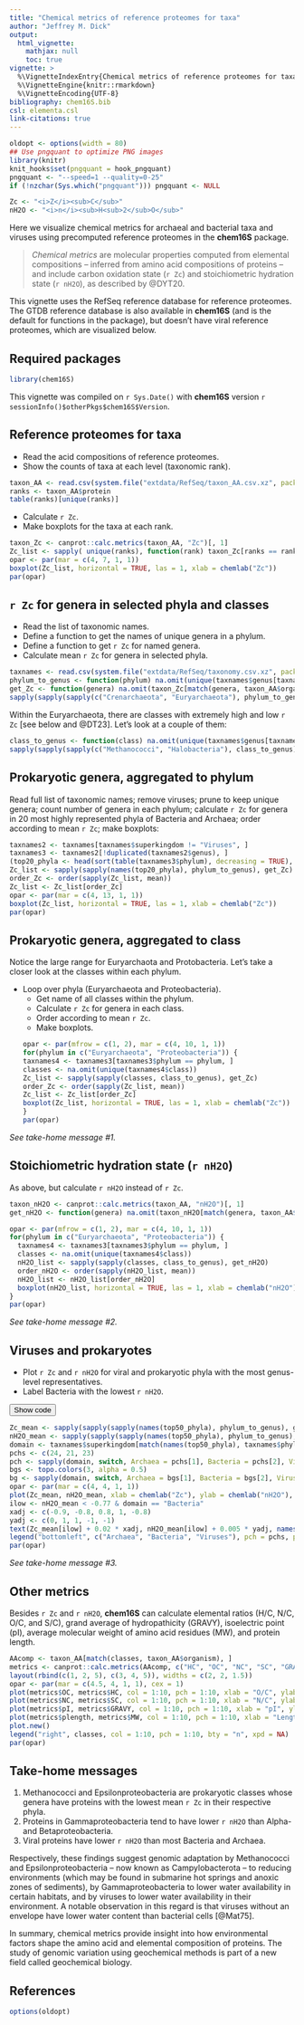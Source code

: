 ```yaml
---
title: "Chemical metrics of reference proteomes for taxa"
author: "Jeffrey M. Dick"
output:
  html_vignette:
    mathjax: null
    toc: true
vignette: >
  %\VignetteIndexEntry{Chemical metrics of reference proteomes for taxa}
  %\VignetteEngine{knitr::rmarkdown}
  %\VignetteEncoding{UTF-8}
bibliography: chem16S.bib
csl: elementa.csl
link-citations: true
---
```


<script>
function ToggleDiv(ID) {
  var D = document.getElementById("D-" + ID);
  var B = document.getElementById("B-" + ID);
  if (D.style.display === "none") {
    // open the div and change button text
    D.style.display = "block";
    B.innerText = "Hide code";
  } else {
    // close the div and change button text
    D.style.display = "none";
    B.innerText = "Show code";
  }
}
</script>

```r
oldopt <- options(width = 80)
## Use pngquant to optimize PNG images
library(knitr)
knit_hooks$set(pngquant = hook_pngquant)
pngquant <- "--speed=1 --quality=0-25"
if (!nzchar(Sys.which("pngquant"))) pngquant <- NULL
```

```r
Zc <- "<i>Z</i><sub>C</sub>"
nH2O <- "<i>n</i><sub>H<sub>2</sub>O</sub>"
```

Here we visualize chemical metrics for archaeal and bacterial taxa and viruses using precomputed reference proteomes in the **chem16S** package.

> *Chemical metrics* are molecular properties computed from elemental compositions -- inferred from amino acid compositions of proteins -- and include carbon oxidation state (`r Zc`) and stoichiometric hydration state (`r nH2O`), as described by @DYT20.

This vignette uses the RefSeq reference database for reference proteomes.
The GTDB reference database is also available in **chem16S** (and is the default for functions in the package), but doesn't have viral reference proteomes, which are visualized below.

## Required packages

```r
library(chem16S)
```

This vignette was compiled on `r Sys.Date()` with **chem16S** version `r sessionInfo()$otherPkgs$chem16S$Version`.

## Reference proteomes for taxa

* Read the acid compositions of reference proteomes.
* Show the counts of taxa at each level (taxonomic rank).
```r
taxon_AA <- read.csv(system.file("extdata/RefSeq/taxon_AA.csv.xz", package = "chem16S"))
ranks <- taxon_AA$protein
table(ranks)[unique(ranks)]
```

* Calculate `r Zc`.
* Make boxplots for the taxa at each rank.
```r
taxon_Zc <- canprot::calc.metrics(taxon_AA, "Zc")[, 1]
Zc_list <- sapply( unique(ranks), function(rank) taxon_Zc[ranks == rank] )
opar <- par(mar = c(4, 7, 1, 1))
boxplot(Zc_list, horizontal = TRUE, las = 1, xlab = chemlab("Zc"))
par(opar)
```

## `r Zc` for genera in selected phyla and classes

* Read the list of taxonomic names.
* Define a function to get the names of unique genera in a phylum.
* Define a function to get `r Zc` for named genera.
* Calculate mean `r Zc` for genera in selected phyla.
```r
taxnames <- read.csv(system.file("extdata/RefSeq/taxonomy.csv.xz", package = "chem16S"))
phylum_to_genus <- function(phylum) na.omit(unique(taxnames$genus[taxnames$phylum == phylum]))
get_Zc <- function(genera) na.omit(taxon_Zc[match(genera, taxon_AA$organism)])
sapply(sapply(sapply(c("Crenarchaeota", "Euryarchaeota"), phylum_to_genus), get_Zc), mean)
```

Within the Euryarchaeota, there are classes with extremely high and low `r Zc` [see below and @DT23]. Let's look at a couple of them:
```r
class_to_genus <- function(class) na.omit(unique(taxnames$genus[taxnames$class == class]))
sapply(sapply(sapply(c("Methanococci", "Halobacteria"), class_to_genus), get_Zc), mean)
```

## Prokaryotic genera, aggregated to phylum

Read full list of taxonomic names; remove viruses; prune to keep unique genera; count number of genera in each phylum; calculate `r Zc` for genera in 20 most highly represented phyla of Bacteria and Archaea; order according to mean `r Zc`; make boxplots:
```r
taxnames2 <- taxnames[taxnames$superkingdom != "Viruses", ]
taxnames3 <- taxnames2[!duplicated(taxnames2$genus), ]
(top20_phyla <- head(sort(table(taxnames3$phylum), decreasing = TRUE), 20))
Zc_list <- sapply(sapply(names(top20_phyla), phylum_to_genus), get_Zc)
order_Zc <- order(sapply(Zc_list, mean))
Zc_list <- Zc_list[order_Zc]
opar <- par(mar = c(4, 13, 1, 1))
boxplot(Zc_list, horizontal = TRUE, las = 1, xlab = chemlab("Zc"))
par(opar)
```

## Prokaryotic genera, aggregated to class

Notice the large range for Euryarchaota and Protobacteria.
Let's take a closer look at the classes within each phylum.

* Loop over phyla (Euryarchaeota and Proteobacteria).
  * Get name of all classes within the phylum.
  * Calculate `r Zc` for genera in each class.
  * Order according to mean `r Zc`.
  * Make boxplots.
```r
opar <- par(mfrow = c(1, 2), mar = c(4, 10, 1, 1))
for(phylum in c("Euryarchaeota", "Proteobacteria")) {
  taxnames4 <- taxnames3[taxnames3$phylum == phylum, ]
  classes <- na.omit(unique(taxnames4$class))
  Zc_list <- sapply(sapply(classes, class_to_genus), get_Zc)
  order_Zc <- order(sapply(Zc_list, mean))
  Zc_list <- Zc_list[order_Zc]
  boxplot(Zc_list, horizontal = TRUE, las = 1, xlab = chemlab("Zc"))
}
par(opar)
```

*See take-home message #1.*

## Stoichiometric hydration state (`r nH2O`)

As above, but calculate `r nH2O` instead of `r Zc`.

```r
taxon_nH2O <- canprot::calc.metrics(taxon_AA, "nH2O")[, 1]
get_nH2O <- function(genera) na.omit(taxon_nH2O[match(genera, taxon_AA$organism)])

opar <- par(mfrow = c(1, 2), mar = c(4, 10, 1, 1))
for(phylum in c("Euryarchaeota", "Proteobacteria")) {
  taxnames4 <- taxnames3[taxnames3$phylum == phylum, ]
  classes <- na.omit(unique(taxnames4$class))
  nH2O_list <- sapply(sapply(classes, class_to_genus), get_nH2O)
  order_nH2O <- order(sapply(nH2O_list, mean))
  nH2O_list <- nH2O_list[order_nH2O]
  boxplot(nH2O_list, horizontal = TRUE, las = 1, xlab = chemlab("nH2O"))
}
par(opar)
```

*See take-home message #2.*

## Viruses and prokaryotes

* Plot `r Zc` and `r nH2O` for viral and prokaryotic phyla with the most genus-level representatives.
* Label Bacteria with the lowest `r nH2O`.

<button id="B-viruses_top50" onclick="ToggleDiv('viruses_top50')">Show code</button>
<div id="D-viruses_top50" style="display: none">
```r
(top50_phyla <- head(sort(table(taxnames$phylum), decreasing = TRUE), 50))
```
</div>

```r
Zc_mean <- sapply(sapply(sapply(names(top50_phyla), phylum_to_genus), get_Zc), mean)
nH2O_mean <- sapply(sapply(sapply(names(top50_phyla), phylum_to_genus), get_nH2O), mean)
domain <- taxnames$superkingdom[match(names(top50_phyla), taxnames$phylum)]
pchs <- c(24, 21, 23)
pch <- sapply(domain, switch, Archaea = pchs[1], Bacteria = pchs[2], Viruses = pchs[3])
bgs <- topo.colors(3, alpha = 0.5)
bg <- sapply(domain, switch, Archaea = bgs[1], Bacteria = bgs[2], Viruses = bgs[3])
opar <- par(mar = c(4, 4, 1, 1))
plot(Zc_mean, nH2O_mean, xlab = chemlab("Zc"), ylab = chemlab("nH2O"), pch = pch, bg = bg)
ilow <- nH2O_mean < -0.77 & domain == "Bacteria"
xadj <- c(-0.9, -0.8, 0.8, 1, -0.8)
yadj <- c(0, 1, 1, -1, -1)
text(Zc_mean[ilow] + 0.02 * xadj, nH2O_mean[ilow] + 0.005 * yadj, names(top50_phyla[ilow]), cex = 0.9)
legend("bottomleft", c("Archaea", "Bacteria", "Viruses"), pch = pchs, pt.bg = bgs)
par(opar)
```

*See take-home message #3.*

## Other metrics

Besides `r Zc` and `r nH2O`, **chem16S** can calculate elemental ratios (H/C, N/C, O/C, and S/C), grand average of hydropathicity (GRAVY), isoelectric point (pI), average molecular weight of amino acid residues (MW), and protein length.

```r
AAcomp <- taxon_AA[match(classes, taxon_AA$organism), ]
metrics <- canprot::calc.metrics(AAcomp, c("HC", "OC", "NC", "SC", "GRAVY", "pI", "MW", "plength"))
layout(rbind(c(1, 2, 5), c(3, 4, 5)), widths = c(2, 2, 1.5))
opar <- par(mar = c(4.5, 4, 1, 1), cex = 1)
plot(metrics$OC, metrics$HC, col = 1:10, pch = 1:10, xlab = "O/C", ylab = "H/C")
plot(metrics$NC, metrics$SC, col = 1:10, pch = 1:10, xlab = "N/C", ylab = "S/C")
plot(metrics$pI, metrics$GRAVY, col = 1:10, pch = 1:10, xlab = "pI", ylab = "GRAVY")
plot(metrics$plength, metrics$MW, col = 1:10, pch = 1:10, xlab = "Length", ylab = "MW")
plot.new()
legend("right", classes, col = 1:10, pch = 1:10, bty = "n", xpd = NA)
par(opar)
```

## Take-home messages

1. Methanococci and Epsilonproteobacteria are prokaryotic classes whose genera have proteins with the lowest mean `r Zc` in their respective phyla.
2. Proteins in Gammaproteobacteria tend to have lower `r nH2O` than Alpha- and Betaproteobacteria.
3. Viral proteins have lower `r nH2O` than most Bacteria and Archaea.

Respectively, these findings suggest genomic adaptation by Methanococci and Epsilonproteobacteria -- now known as Campylobacterota -- to reducing environments (which may be found in submarine hot springs and anoxic zones of sediments), by Gammaproteobacteria to lower water availability in certain habitats, and by viruses to lower water availability in their environment.
A notable observation in this regard is that viruses without an envelope have lower water content than bacterial cells [@Mat75].

In summary, chemical metrics provide insight into how environmental factors shape the amino acid and elemental composition of proteins.
The study of genomic variation using geochemical methods is part of a new field called geochemical biology.

## References

```r
options(oldopt)
```
